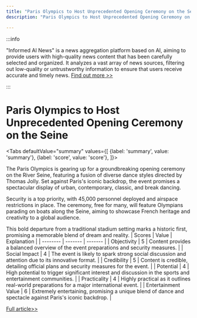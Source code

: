 ```yaml
---
title: "Paris Olympics to Host Unprecedented Opening Ceremony on the Seine"
description: "Paris Olympics to Host Unprecedented Opening Ceremony on the Seine"

---
```



:::info

"Informed AI News" is a news aggregation platform based on AI, aiming to provide users with high-quality news content that has been carefully selected and organized. It analyzes a vast array of news sources, filtering out low-quality or untrustworthy information to ensure that users receive accurate and timely news.  [Find out more >>](/)

:::

# Paris Olympics to Host Unprecedented Opening Ceremony on the Seine


<Tabs
	defaultValue="summary"
	values={[
	{label: 'summary', value: 'summary'},
	{label: 'score', value: 'score'},
]}>
<TabItem value="summary">


The Paris Olympics is gearing up for a groundbreaking opening ceremony on the River Seine, featuring a fusion of diverse dance styles directed by Thomas Jolly. Set against Paris's iconic backdrop, the event promises a spectacular display of urban, contemporary, classic, and break dancing.

Security is a top priority, with 45,000 personnel deployed and airspace restrictions in place. The ceremony, free for many, will feature Olympians parading on boats along the Seine, aiming to showcase French heritage and creativity to a global audience.

This bold departure from a traditional stadium setting marks a historic first, promising a memorable blend of dream and reality.
</TabItem>
<TabItem value="score">
	| Scores     | Value   | Explanation |
	| -------- | ------- | ------- |
	| Objectivity  | 5    | Content provides a balanced overview of the event preparations and security measures.    |
	| Social Impact | 4     | The event is likely to spark strong social discussion and attention due to its innovative format.    |
	| Credibility    | 5    | Content is credible, detailing official plans and security measures for the event.    |
	| Potential    | 4    | High potential to trigger significant interest and discussion in the sports and entertainment communities.    |
	| Practicality    | 4    | Highly practical as it outlines real-world preparations for a major international event.    |
	| Entertainment Value    | 6    | Extremely entertaining, promising a unique blend of dance and spectacle against Paris's iconic backdrop.    |
</TabItem>
</Tabs>

[Full article>>](https://apnews.com/article/paris-olympics-seine-dance-jolly-0b0e0986508b807100691d7741eb5da6)
